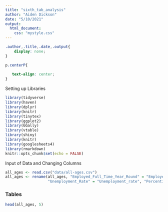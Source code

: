 ```yaml
---
title: "sixth_tab_analysis"
author: "Aiden Dickson"
date: "5/10/2021"
output: 
  html_document:
    css: "mystyle.css"
---
```


```css
.author,.title,.date,.output{
    display: none;
}

p.centerP{
  
   text-align: center;
}


```

<p class="centerP">Setting up Libraries</p>
```r

library(tidyverse)
library(haven)
library(dplyr)
library(knitr)
library(tinytex)
library(ggplot2)
library(GGally)
library(vtable)
library(shiny)
library(knitr)
library(googlesheets4) 
library(rmarkdown)
knitr::opts_chunk$set(echo = FALSE)

```


<p class="centerP">Input of Data and Changing Columns</p>
```r
all_ages <- read.csv("data/all-ages.csv")
all_ages <- rename(all_ages, "Employed_Full_Time_Year_Round" = "Employed_full_time_year_round", 
                   "Unemployment_Rate" = "Unemployment_rate", "Percentile_25th" = "P25th", "Percentile_75th" = "P75th")

```



### Tables
```r

head(all_ages, 5)

```


